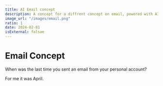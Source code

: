 ```yaml
---
title: AI Email concept
description: A concept for a diffrent concept on email, powered with AI
image_url: "/images/email.png"
ratio: 1
date: 2024-02-01
isExternal: falsae
---
```


# Email Concept

When was the last time you sent an email from your personal account? 

For me it was April. 

